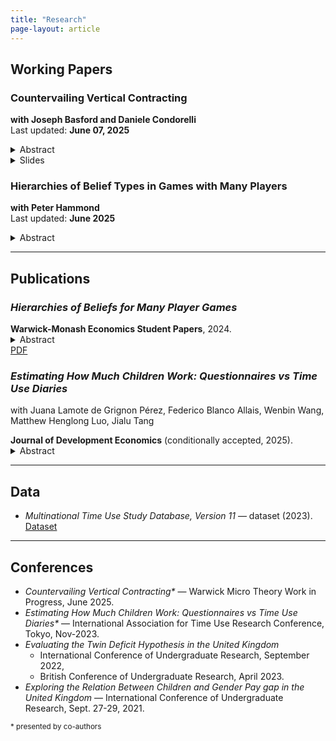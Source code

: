 ```yaml
---
title: "Research"
page-layout: article
---
```


## Working Papers

<div class="wp-item">

### Countervailing Vertical Contracting
**with Joseph Basford and Daniele Condorelli**  
<span class="wp-meta">Last updated: <strong>June 07, 2025</strong></span>

```{=html}
<details class="toggle">
  <summary class="pillbtn">Abstract</summary>
  <div class="toggle-body">
    <p>We study a setting in which a privately informed supplier must secure a publicly observed license from a monopolist before selling to a private-value buyer. Licensing fees, tied to subsequent sale terms, optimally take the form of royalties which impose penalties at low prices and which may be negative at high prices to enforce price-maintenance and screen the buyer, yielding allocations equivalent to second-degree price discrimination. Licensing’s welfare impact is ambiguous — it can reduce buyer-driven deadweight loss but introduce supplier inefficiencies. Applied to exclusive-dealing, our model shows such contracts can <em>enhance</em> aggregate welfare, contrary to Aghion &amp; Bolton (1987).</p>
  </div>
</details>


<details class="toggle">
  <summary class="pillbtn">Slides</summary>
  <div class="toggle-body">
    <div class="presented"><strong>Presented*:</strong> Warwick Micro Theory Work in Progress, June 2025.</div>
    <p><a class="download-pill" href="assets/slides/countervailing.pdf" target="_blank" rel="noopener">Download slides (PDF)</a></p>
  </div>
</details>
```




<div class="wp-item">

### Hierarchies of Belief Types in Games with Many Players
**with Peter Hammond**  
<span class="wp-meta">Last updated: <strong>June 2025</strong></span>

```{=html}
<details class="toggle">
  <summary class="pillbtn">Abstract</summary>
  <div class="toggle-body">
    <p>Following Mertens &amp; Zamir (1985) and Brandenburger &amp; Dekel (1993), universal type spaces have been constructed for each player in a general <em>n</em>-player game of incomplete information, where types encode hierarchies of beliefs. We introduce an analogous construction for games with a <em>continuum</em> of players indexed by the Lebesgue unit interval. For each player, belief types correspond to joint probability measures over triples consisting of (i) the player’s label, (ii) a non-belief type given by a cardinal equivalence class of payoff functions, and (iii) a recursively constructed hierarchy of belief types. The marginal over player labels must equal Lebesgue measure.</p>
  </div>
</details>


<!--
<details class="toggle">
  <summary class="pillbtn">Slides</summary>
  <div class="toggle-body">
    <div class="presented"><strong>Presented:</strong> —</div>
    <p><a class="download-pill" href="assets/slides/hierarchies.pdf" target="_blank" rel="noopener">Download slides (PDF)</a></p>
  </div>
</details>
-->


```

</div>
</div>

---


## Publications



<div class="pub-item">

### <em>Hierarchies of Beliefs for Many Player Games</em>
<div class="pub-meta"><strong>Warwick-Monash Economics Student Papers</strong>, 2024.</div>

```{=html}
<div class="wp-controls">
  <details id="pub-abs-hierarchies" class="toggle">
    <summary class="pillbtn pillbtn--soft">Abstract</summary>
    <div class="toggle-body">
      <p><em>Mertens and Zamir (1985) first provided the universal type space construction for finite
player games of incomplete information with a compact state space. Brandenburger and
Dekel (1993) complemented it for a Polish state space. This paper extends the construction
of Brandenburger and Dekel (1993) to games with infinitely many players for Harsanyi’s
notion of a type. The extension is formulated by randomly drawing a countably infinite
set of actual players from a continuum of potential players, represented by their labels in
[0,1]. The random distribution of the countably infinite set of actual players almost surely
converges to Lebesgue due to the Glivenko–Cantelli theorem. A coherent type is shown
to induce beliefs over other player’s types and common knowledge of coherency closes the
model of beliefs. Implications of dropping the Polish space assumption are discussed and
an informal extension to measurable spaces is provided for future work. The formalisation
provided here allows Harsanyi’s notion of Type.</em></p>
    </div>
  </details>

  <!-- PDF opens directly in a new tab -->
  <a class="pillbtn--soft"
     href="https://warwick.ac.uk/fac/soc/economics/research/wmesp/manage/72_-_venkata_tanay_kasyap_kondiparthy.pdf"
     target="_blank" rel="noopener">PDF</a>
</div>
```
</div>

<div class="pub-item">

### <em>Estimating How Much Children Work: Questionnaires vs Time Use Diaries</em>
<div class="pub-authors">
  with Juana Lamote de Grignon Pérez, Federico Blanco Allais, Wenbin Wang, Matthew Henglong Luo, Jialu Tang
</div>
<div class="pub-meta"><strong>Journal of Development Economics</strong> (conditionally accepted, 2025).</div>

```{=html}
<div class="wp-controls">
  <details id="pub-abs-jde" class="toggle">
    <summary class="pillbtn pillbtn--soft">Abstract</summary>
    <div class="toggle-body">
      <p>Current estimates of child labour often rely on questions such as, “How many hours did you work last week?” While biases in adult self-reports are well-documented in high-income countries, there is limited evidence on the accuracy of children's responses in low- and middle-income countries (LMICs). Using data from nine LMICs, including China and India, this paper shows that time diaries report more than twice as many work hours as standard questionnaires. This discrepancy suggests that current estimates may significantly understate child labour. Moreover, certain forms of work—such as collecting water or firewood—appear to contribute to these measurement gaps.</p>
    </div>
  </details>

  <!-- No PDF yet; when you have one, UNCOMMENT the line below and set the URL -->
  <!-- <a class="pillbtn--soft" href="LINK-TO-JDE-PDF" target="_blank" rel="noopener">PDF</a> -->
</div>
```
</div>


---

## Data

<ul class="selpubs">
  <li>
    <em>Multinational Time Use Study Database, Version 11</em> — dataset (2023).
    <a href="https://www.timeuse.org/mtus/surveys" target="_blank" rel="noopener">Dataset</a>
  </li>
</ul>

---

## Conferences

- <em>Countervailing Vertical Contracting*</em> — Warwick Micro Theory Work in Progress, June 2025.  
- <em>Estimating How Much Children Work: Questionnaires vs Time Use Diaries*</em> — International Association for Time Use Research Conference, Tokyo, Nov-2023.  
- <em> Evaluating the Twin Deficit Hypothesis in the United Kingdom</em>
   - International Conference of Undergraduate Research, September 2022,  
   - British Conference of Undergraduate Research, April 2023.
- <em> Exploring the Relation Between Children and Gender Pay gap in the United Kingdom </em> — International Conference of Undergraduate Research, Sept. 27-29, 2021.

<small>* presented by co-authors</small>






<!--To link to abstracts -->
<script>
(function () {
  function openHashTarget() {
    var hash = location.hash ? decodeURIComponent(location.hash.slice(1)) : "";
    if (!hash) return;
    var el = document.getElementById(hash);
    if (!el) return;
    // if target is inside/itself a <details>, open it
    var details = el.tagName.toLowerCase() === "details" ? el : el.closest("details");
    if (details && !details.open) details.open = true;
    (el || details).scrollIntoView({ behavior: "smooth", block: "start" });
  }
  window.addEventListener("DOMContentLoaded", openHashTarget);
  window.addEventListener("hashchange", openHashTarget);
})();
</script>
